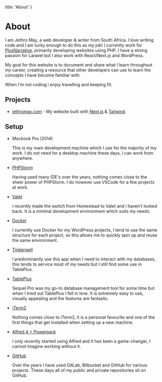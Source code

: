 
  title: 'About'
}

# About

I am Jethro May, a web developer & writer from South Africa. I love writing code and I am lucky enough to do this as my job! I currently work for <a href="https://www.plusnarrative.com/" target="_blank" rel="noopener noreferrer" className="font-bold underline text-blue-400 hover:text-blue-500">PlusNarrative</a>,
primarily developing websites using PHP. I have a strong passion for Laravel but I also work with React/Next.js and WordPress. 
                            
My goal for this website is to document and share what I learn throughout my career, creating a resource that other developers can use to learn the
concepts I have become familiar with. 

When I'm not coding i enjoy travelling and keeping fit.
	
## Projects

- <p><a href="https://github.com/jethromay/jethromay.com" className="font-bold underline text-blue-400 hover:text-blue-500">jethromay.com</a> - My website built with <a href="https://nextjs.org/" target="_blank" rel="noopener noreferrer" className="font-bold underline text-blue-400 hover:text-blue-500">Next.js</a> & <a href="https://tailwindcss.com/" target="_blank" rel="noopener noreferrer" className="font-bold underline text-blue-400 hover:text-blue-500">Tailwind</a>.</p>
                            
## Setup

<ul className="list-disc mt-4 pl-4">
  <li>
    <p className="leading-normal underline">
        Macbook Pro (2014)
    </p>
    <p className="leading-normal">
        This is my main development machine which I use for the majority of my work. I do not need for a desktop machine these days, I can work from anywhere.
    </p>
  </li>
  <li>
    <p className="leading-normal">
        <a className="font-bold underline text-blue-400 hover:text-blue500" href="https://www.jetbrains.com/phpstorm/index.html">PHPStorm</a>
    </p>
    <p className="leading-normal">
        Having used many IDE's over the years, nothing comes close to the sheer power of PHPStorm. I do however use VSCode for a few projects at work.
    </p>
  </li>
    <li>
        <p className="leading-normal">
            <a className="font-bold underline text-blue-400 hover:text-blue-500" href="https://laravel.com/docs/6.x/valet">Valet</a>
        </p>
        <p className="leading-normal">
            I recently made the switch from Homestead to Valet and i haven't looked back. It is a minimal development environment which suits my needs.
        </p>
    </li>
    <li>
        <p className="leading-normal">
            <a className="font-bold underline text-blue-400 hover:text-blue-500" href="https://www.docker.com/">Docker</a>
        </p>
        <p className="leading-normal">
            I currently use Docker for my WordPress projects, I tend to use the same structure for each project, so this allows me to quickly spin up and reuse the same environment.
        </p>
    </li>
        <li>
            <p className="leading-normal">
                <a className="font-bold underline text-blue-400 hover:text-blue-500" href="https://tinkerwell.app/">Tinkerwell</a>
            </p>
            <p className="leading-normal">
                I predominantly use this app when I need to interact with my databases, this tends to service most of my needs but I still find some use in TablePlus.
            </p>
        </li>
  <li>
      <p className="leading-normal">
          <a className="font-bold underline text-blue-400 hover:text-blue-500" href="https://tableplus.com/">TablePlus</a>
      </p>
      <p className="leading-normal">
        Sequel Pro was my go-to database management tool for some time but when I tried out TablePlus I fell in love. It is extremely easy to use, visually appealing and the features are fantastic.
      </p>
  </li>
  <li>
    <p className="leading-normal">
        <a className="font-bold underline text-blue-400 hover:text-blue-500" href="https://iterm2.com/">iTerm2</a>
    </p>
    <p className="leading-normal">
        Nothing comes close to iTerm2, it is a personal favourite and one of the first things that get installed when setting up a new machine.
    </p>
  </li>
  <li>
      <p className="leading-normal">
          <a className="font-bold underline text-blue-400 hover:text-blue-500" href="https://www.alfredapp.com/">Alfred 4 + Powerpack</a>
      </p>
      <p className="leading-normal">
       I only recently started using Alfred and it has been a game-changer, I cannot imagine working without it.
      </p>
  </li>
  <li>
      <p className="leading-normal">
          <a className="font-bold underline text-blue-400 hover:text-blue-500" href="https://github.com/">GitHub</a>
      </p>
      <p className="leading-normal">
        Over the years I have used GitLab, Bitbucket and GitHub for various projects. These days all of my public and private repositories sit on GitHub. 
      </p>
  </li>
</ul>
